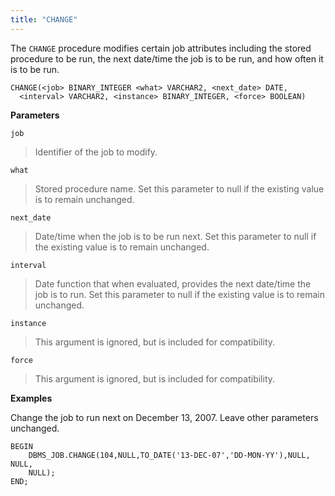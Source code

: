 ```yaml
---
title: "CHANGE"
---
```




The `CHANGE` procedure modifies certain job attributes including the stored procedure to be run, the next date/time the job is to be run, and how often it is to be run.

``` text
CHANGE(<job> BINARY_INTEGER <what> VARCHAR2, <next_date> DATE,
  <interval> VARCHAR2, <instance> BINARY_INTEGER, <force> BOOLEAN)
```

**Parameters**

`job`

> Identifier of the job to modify.

`what`

> Stored procedure name. Set this parameter to null if the existing value is to remain unchanged.

`next_date`

> Date/time when the job is to be run next. Set this parameter to null if the existing value is to remain unchanged.

`interval`

> Date function that when evaluated, provides the next date/time the job is to run. Set this parameter to null if the existing value is to remain unchanged.

`instance`

> This argument is ignored, but is included for compatibility.

`force`

> This argument is ignored, but is included for compatibility.

**Examples**

Change the job to run next on December 13, 2007. Leave other parameters unchanged.

``` text
BEGIN
    DBMS_JOB.CHANGE(104,NULL,TO_DATE('13-DEC-07','DD-MON-YY'),NULL, NULL,
    NULL);
END;
```
